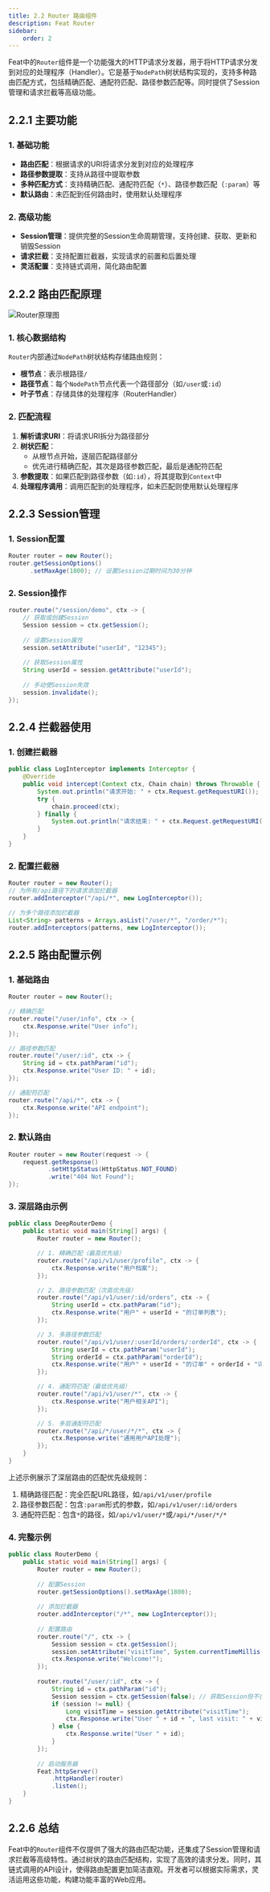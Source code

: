 ```yaml
---
title: 2.2 Router 路由组件
description: Feat Router
sidebar:
    order: 2
---
```


Feat中的`Router`组件是一个功能强大的HTTP请求分发器，用于将HTTP请求分发到对应的处理程序（Handler）。它是基于`NodePath`树状结构实现的，支持多种路由匹配方式，包括精确匹配、通配符匹配、路径参数匹配等。同时提供了Session管理和请求拦截等高级功能。

## 2.2.1 主要功能

### 1. 基础功能

- **路由匹配**：根据请求的URI将请求分发到对应的处理程序
- **路径参数提取**：支持从路径中提取参数
- **多种匹配方式**：支持精确匹配、通配符匹配（`*`）、路径参数匹配（`:param`）等
- **默认路由**：未匹配到任何路由时，使用默认处理程序

### 2. 高级功能

- **Session管理**：提供完整的Session生命周期管理，支持创建、获取、更新和销毁Session
- **请求拦截**：支持配置拦截器，实现请求的前置和后置处理
- **灵活配置**：支持链式调用，简化路由配置

## 2.2.2 路由匹配原理

![Router原理图](./img/router.svg)

### 1. 核心数据结构

`Router`内部通过`NodePath`树状结构存储路由规则：

- **根节点**：表示根路径`/`
- **路径节点**：每个`NodePath`节点代表一个路径部分（如`/user`或`:id`）
- **叶子节点**：存储具体的处理程序（RouterHandler）

### 2. 匹配流程

1. **解析请求URI**：将请求URI拆分为路径部分
2. **树状匹配**：
   - 从根节点开始，逐层匹配路径部分
   - 优先进行精确匹配，其次是路径参数匹配，最后是通配符匹配
3. **参数提取**：如果匹配到路径参数（如`:id`），将其提取到`Context`中
4. **处理程序调用**：调用匹配到的处理程序，如未匹配则使用默认处理程序

## 2.2.3 Session管理

### 1. Session配置

```java
Router router = new Router();
router.getSessionOptions()
      .setMaxAge(1800); // 设置Session过期时间为30分钟
```

### 2. Session操作

```java
router.route("/session/demo", ctx -> {
    // 获取或创建Session
    Session session = ctx.getSession();
    
    // 设置Session属性
    session.setAttribute("userId", "12345");
    
    // 获取Session属性
    String userId = session.getAttribute("userId");
    
    // 手动使Session失效
    session.invalidate();
});
```

## 2.2.4 拦截器使用

### 1. 创建拦截器

```java
public class LogInterceptor implements Interceptor {
    @Override
    public void intercept(Context ctx, Chain chain) throws Throwable {
        System.out.println("请求开始: " + ctx.Request.getRequestURI());
        try {
            chain.proceed(ctx);
        } finally {
            System.out.println("请求结束: " + ctx.Request.getRequestURI());
        }
    }
}
```

### 2. 配置拦截器

```java
Router router = new Router();
// 为所有/api路径下的请求添加拦截器
router.addInterceptor("/api/*", new LogInterceptor());

// 为多个路径添加拦截器
List<String> patterns = Arrays.asList("/user/*", "/order/*");
router.addInterceptors(patterns, new LogInterceptor());
```

## 2.2.5 路由配置示例

### 1. 基础路由

```java
Router router = new Router();

// 精确匹配
router.route("/user/info", ctx -> {
    ctx.Response.write("User info");
});

// 路径参数匹配
router.route("/user/:id", ctx -> {
    String id = ctx.pathParam("id");
    ctx.Response.write("User ID: " + id);
});

// 通配符匹配
router.route("/api/*", ctx -> {
    ctx.Response.write("API endpoint");
});
```

### 2. 默认路由

```java
Router router = new Router(request -> {
    request.getResponse()
           .setHttpStatus(HttpStatus.NOT_FOUND)
           .write("404 Not Found");
});
```

### 3. 深层路由示例

```java
public class DeepRouterDemo {
    public static void main(String[] args) {
        Router router = new Router();

        // 1. 精确匹配（最高优先级）
        router.route("/api/v1/user/profile", ctx -> {
            ctx.Response.write("用户档案");
        });

        // 2. 路径参数匹配（次高优先级）
        router.route("/api/v1/user/:id/orders", ctx -> {
            String userId = ctx.pathParam("id");
            ctx.Response.write("用户" + userId + "的订单列表");
        });

        // 3. 多路径参数匹配
        router.route("/api/v1/user/:userId/orders/:orderId", ctx -> {
            String userId = ctx.pathParam("userId");
            String orderId = ctx.pathParam("orderId");
            ctx.Response.write("用户" + userId + "的订单" + orderId + "详情");
        });

        // 4. 通配符匹配（最低优先级）
        router.route("/api/v1/user/*", ctx -> {
            ctx.Response.write("用户相关API");
        });

        // 5. 多层通配符匹配
        router.route("/api/*/user/*/*", ctx -> {
            ctx.Response.write("通用用户API处理");
        });
    }
}
```

上述示例展示了深层路由的匹配优先级规则：
1. 精确路径匹配：完全匹配URL路径，如`/api/v1/user/profile`
2. 路径参数匹配：包含`:param`形式的参数，如`/api/v1/user/:id/orders`
3. 通配符匹配：包含`*`的路径，如`/api/v1/user/*`或`/api/*/user/*/*`

### 4. 完整示例

```java
public class RouterDemo {
    public static void main(String[] args) {
        Router router = new Router();
        
        // 配置Session
        router.getSessionOptions().setMaxAge(1800);
        
        // 添加拦截器
        router.addInterceptor("/*", new LogInterceptor());
        
        // 配置路由
        router.route("/", ctx -> {
            Session session = ctx.getSession();
            session.setAttribute("visitTime", System.currentTimeMillis());
            ctx.Response.write("Welcome!");
        });
        
        router.route("/user/:id", ctx -> {
            String id = ctx.pathParam("id");
            Session session = ctx.getSession(false); // 获取Session但不创建
            if (session != null) {
                Long visitTime = session.getAttribute("visitTime");
                ctx.Response.write("User " + id + ", last visit: " + visitTime);
            } else {
                ctx.Response.write("User " + id);
            }
        });
        
        // 启动服务器
        Feat.httpServer()
            .httpHandler(router)
            .listen();
    }
}
```

## 2.2.6 总结

Feat中的`Router`组件不仅提供了强大的路由匹配功能，还集成了Session管理和请求拦截等高级特性。通过树状的路由匹配结构，实现了高效的请求分发。同时，其链式调用的API设计，使得路由配置更加简洁直观。开发者可以根据实际需求，灵活运用这些功能，构建功能丰富的Web应用。
